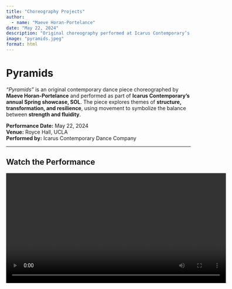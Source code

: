 ```yaml
---
title: "Choreography Projects"
author: 
  - name: "Maeve Horan-Portelance"
date: "May 22, 2024"
description: "Original choreography performed at Icarus Contemporary’s annual showcase and a UCLA basketball halftime show."
image: "pyramids.jpeg"
format: html
---
```


# Pyramids

*"Pyramids"* is an original contemporary dance piece choreographed by **Maeve Horan-Portelance** and performed as part of **Icarus Contemporary's annual Spring showcase, SOL**. The piece explores themes of **structure, transformation, and resilience**, using movement to symbolize the balance between **strength and fluidity**.

**Performance Date:** May 22, 2024  
**Venue:** Royce Hall, UCLA  
**Performed by:** Icarus Contemporary Dance Company  

---

## Watch the Performance

<video width="600" controls>
  <source src="pyramids_video.mp4" type="video/mp4">
  Your browser does not support the video tag.
</video>

[🎥 Download Performance Video (MP4)](pyramids.mp4)

---

# Lose My Breath

*"Lose My Breath"* is an all-team jazz piece choreographed by **Maeve Horan-Portelance** and performed at the **UCLA men's basketball game halftime show**. The piece showcases **high-energy, commercial jazz** with fast footwork, dynamic formations, and musicality-driven movement.

**Performance Date:** February 8, 2025  
**Venue:** UCLA Pauley Pavilion  
**Performed by:** Icarus Contemporary Dance Company  

---

## Watch the Performance

<video width="600" controls>
  <source src="lose_my_breath.mp4" type="video/mp4">
  Your browser does not support the video tag.
</video>

[🎥 Download Performance Video (MP4)](lose_my_breath.mov)

---

